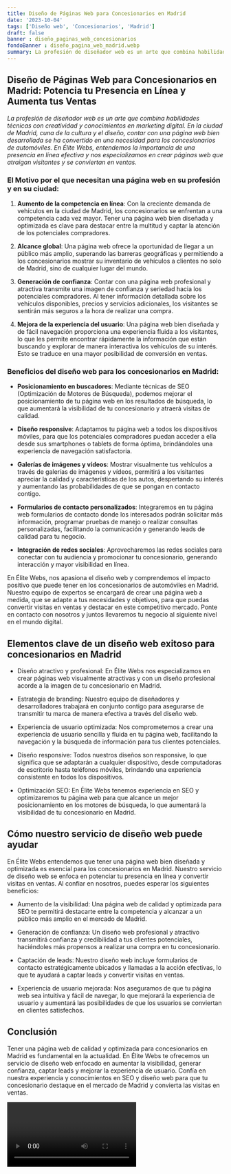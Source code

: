 ```yaml
---
title: Diseño de Páginas Web para Concesionarios en Madrid
date: '2023-10-04'
tags: ['Diseño web', 'Concesionarios', 'Madrid']
draft: false
banner : diseño_paginas_web_concesionarios
fondoBanner : diseño_pagina_web_madrid.webp
summary: La profesión de diseñador web es un arte que combina habilidades técnicas con creatividad y conocimientos en marketing digital. En la ciudad de Madrid, cuna de la cultura y el diseño, contar con una página web bien desarrollada se ha convertido en una necesidad para los concesionarios de automóviles. En Élite Webs, entendemos la importancia de una presencia en línea efectiva y nos especializamos en crear páginas web que atraigan visitantes y se conviertan en ventas.
---
```


## Diseño de Páginas Web para Concesionarios en Madrid: Potencia tu Presencia en Línea y Aumenta tus Ventas

*La profesión de diseñador web es un arte que combina habilidades técnicas con creatividad y conocimientos en marketing digital. En la ciudad de Madrid, cuna de la cultura y el diseño, contar con una página web bien desarrollada se ha convertido en una necesidad para los concesionarios de automóviles. En Élite Webs, entendemos la importancia de una presencia en línea efectiva y nos especializamos en crear páginas web que atraigan visitantes y se conviertan en ventas.*

### El Motivo por el que necesitan una página web en su profesión y en su ciudad:

1. **Aumento de la competencia en línea**: Con la creciente demanda de vehículos en la ciudad de Madrid, los concesionarios se enfrentan a una competencia cada vez mayor. Tener una página web bien diseñada y optimizada es clave para destacar entre la multitud y captar la atención de los potenciales compradores.

2. **Alcance global**: Una página web ofrece la oportunidad de llegar a un público más amplio, superando las barreras geográficas y permitiendo a los concesionarios mostrar su inventario de vehículos a clientes no solo de Madrid, sino de cualquier lugar del mundo.

3. **Generación de confianza**: Contar con una página web profesional y atractiva transmite una imagen de confianza y seriedad hacia los potenciales compradores. Al tener información detallada sobre los vehículos disponibles, precios y servicios adicionales, los visitantes se sentirán más seguros a la hora de realizar una compra.

4. **Mejora de la experiencia del usuario**: Una página web bien diseñada y de fácil navegación proporciona una experiencia fluida a los visitantes, lo que les permite encontrar rápidamente la información que están buscando y explorar de manera interactiva los vehículos de su interés. Esto se traduce en una mayor posibilidad de conversión en ventas.

### Beneficios del diseño web para los concesionarios en Madrid:

- **Posicionamiento en buscadores**: Mediante técnicas de SEO (Optimización de Motores de Búsqueda), podemos mejorar el posicionamiento de tu página web en los resultados de búsqueda, lo que aumentará la visibilidad de tu concesionario y atraerá visitas de calidad.

- **Diseño responsive**: Adaptamos tu página web a todos los dispositivos móviles, para que los potenciales compradores puedan acceder a ella desde sus smartphones o tablets de forma óptima, brindándoles una experiencia de navegación satisfactoria.

- **Galerías de imágenes y vídeos**: Mostrar visualmente tus vehículos a través de galerías de imágenes y vídeos, permitirá a los visitantes apreciar la calidad y características de los autos, despertando su interés y aumentando las probabilidades de que se pongan en contacto contigo.

- **Formularios de contacto personalizados**: Integraremos en tu página web formularios de contacto donde los interesados podrán solicitar más información, programar pruebas de manejo o realizar consultas personalizadas, facilitando la comunicación y generando leads de calidad para tu negocio.

- **Integración de redes sociales**: Aprovecharemos las redes sociales para conectar con tu audiencia y promocionar tu concesionario, generando interacción y mayor visibilidad en línea.

En Élite Webs, nos apasiona el diseño web y comprendemos el impacto positivo que puede tener en los concesionarios de automóviles en Madrid. Nuestro equipo de expertos se encargará de crear una página web a medida, que se adapte a tus necesidades y objetivos, para que puedas convertir visitas en ventas y destacar en este competitivo mercado. Ponte en contacto con nosotros y juntos llevaremos tu negocio al siguiente nivel en el mundo digital.

<GifSeo />

<Cta />

## Elementos clave de un diseño web exitoso para concesionarios en Madrid

- Diseño atractivo y profesional: En Élite Webs nos especializamos en crear páginas web visualmente atractivas y con un diseño profesional acorde a la imagen de tu concesionario en Madrid.

- Estrategia de branding: Nuestro equipo de diseñadores y desarrolladores trabajará en conjunto contigo para asegurarse de transmitir tu marca de manera efectiva a través del diseño web.

- Experiencia de usuario optimizada: Nos comprometemos a crear una experiencia de usuario sencilla y fluida en tu página web, facilitando la navegación y la búsqueda de información para tus clientes potenciales.

- Diseño responsive: Todos nuestros diseños son responsive, lo que significa que se adaptarán a cualquier dispositivo, desde computadoras de escritorio hasta teléfonos móviles, brindando una experiencia consistente en todos los dispositivos.

- Optimización SEO: En Élite Webs tenemos experiencia en SEO y optimizaremos tu página web para que alcance un mejor posicionamiento en los motores de búsqueda, lo que aumentará la visibilidad de tu concesionario en Madrid.

## Cómo nuestro servicio de diseño web puede ayudar

En Élite Webs entendemos que tener una página web bien diseñada y optimizada es esencial para los concesionarios en Madrid. Nuestro servicio de diseño web se enfoca en potenciar tu presencia en línea y convertir visitas en ventas. Al confiar en nosotros, puedes esperar los siguientes beneficios:

- Aumento de la visibilidad: Una página web de calidad y optimizada para SEO te permitirá destacarte entre la competencia y alcanzar a un público más amplio en el mercado de Madrid. 

- Generación de confianza: Un diseño web profesional y atractivo transmitirá confianza y credibilidad a tus clientes potenciales, haciéndoles más propensos a realizar una compra en tu concesionario.

- Captación de leads: Nuestro diseño web incluye formularios de contacto estratégicamente ubicados y llamadas a la acción efectivas, lo que te ayudará a captar leads y convertir visitas en ventas.

- Experiencia de usuario mejorada: Nos aseguramos de que tu página web sea intuitiva y fácil de navegar, lo que mejorará la experiencia de usuario y aumentará las posibilidades de que los usuarios se conviertan en clientes satisfechos.

## Conclusión

Tener una página web de calidad y optimizada para concesionarios en Madrid es fundamental en la actualidad. En Élite Webs te ofrecemos un servicio de diseño web enfocado en aumentar la visibilidad, generar confianza, captar leads y mejorar la experiencia de usuario. Confía en nuestra experiencia y conocimientos en SEO y diseño web para que tu concesionario destaque en el mercado de Madrid y convierta las visitas en ventas.

<Video />

<CtaBot job='Concesionarios' city='Madrid'/>

<Gmaps query='Madrid+españa+maps' />